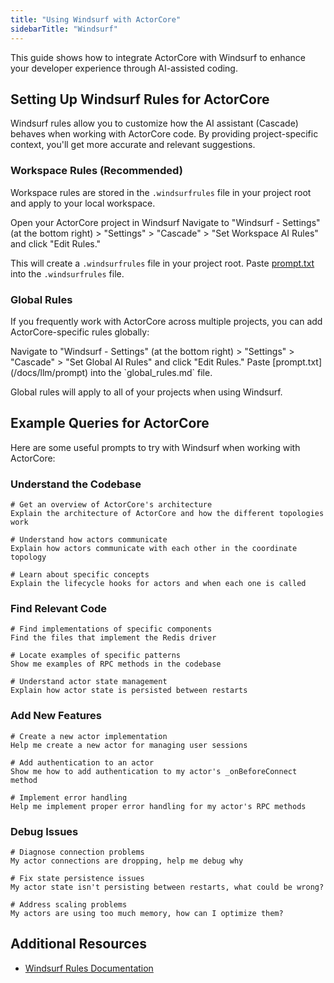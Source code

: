 ```yaml
---
title: "Using Windsurf with ActorCore"
sidebarTitle: "Windsurf"
---
```


This guide shows how to integrate ActorCore with Windsurf to enhance your developer experience through AI-assisted coding.

## Setting Up Windsurf Rules for ActorCore

Windsurf rules allow you to customize how the AI assistant (Cascade) behaves when working with ActorCore code. By providing project-specific context, you'll get more accurate and relevant suggestions.

### Workspace Rules (Recommended)

Workspace rules are stored in the `.windsurfrules` file in your project root and apply to your local workspace.

<Steps>
<Step title="Open project">Open your ActorCore project in Windsurf</Step>
<Step title="Create rules file">
  Navigate to "Windsurf - Settings" (at the bottom right) > "Settings" > "Cascade" > "Set Workspace AI Rules" and click "Edit Rules."

  This will create a `.windsurfrules` file in your project root.
</Step>
<Step title="Configure rules">
  Paste [prompt.txt](/docs/llm/prompt) into the `.windsurfrules` file.
</Step>
</Steps>

### Global Rules

If you frequently work with ActorCore across multiple projects, you can add ActorCore-specific rules globally:

<Steps>
<Step title="Open settings">
  Navigate to "Windsurf - Settings" (at the bottom right) > "Settings" > "Cascade" > "Set Global AI Rules" and click "Edit Rules."
</Step>
<Step title="Add content">
  Paste [prompt.txt](/docs/llm/prompt) into the `global_rules.md` file.
</Step>
</Steps>

Global rules will apply to all of your projects when using Windsurf.

## Example Queries for ActorCore

Here are some useful prompts to try with Windsurf when working with ActorCore:

### Understand the Codebase

```
# Get an overview of ActorCore's architecture
Explain the architecture of ActorCore and how the different topologies work

# Understand how actors communicate
Explain how actors communicate with each other in the coordinate topology

# Learn about specific concepts
Explain the lifecycle hooks for actors and when each one is called
```

### Find Relevant Code

```
# Find implementations of specific components
Find the files that implement the Redis driver

# Locate examples of specific patterns
Show me examples of RPC methods in the codebase

# Understand actor state management
Explain how actor state is persisted between restarts
```

### Add New Features

```
# Create a new actor implementation
Help me create a new actor for managing user sessions

# Add authentication to an actor
Show me how to add authentication to my actor's _onBeforeConnect method

# Implement error handling
Help me implement proper error handling for my actor's RPC methods
```

### Debug Issues

```
# Diagnose connection problems
My actor connections are dropping, help me debug why

# Fix state persistence issues
My actor state isn't persisting between restarts, what could be wrong?

# Address scaling problems
My actors are using too much memory, how can I optimize them?
```

## Additional Resources

- [Windsurf Rules Documentation](https://docs.codeium.com/windsurf/memories#windsurfrules)


